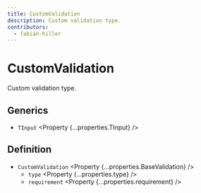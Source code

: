 ```yaml
---
title: CustomValidation
description: Custom validation type.
contributors:
  - fabian-hiller
---
```



# CustomValidation

Custom validation type.

## Generics

- `TInput` <Property {...properties.TInput} />

## Definition

- `CustomValidation` <Property {...properties.BaseValidation} />
  - `type` <Property {...properties.type} />
  - `requirement` <Property {...properties.requirement} />

